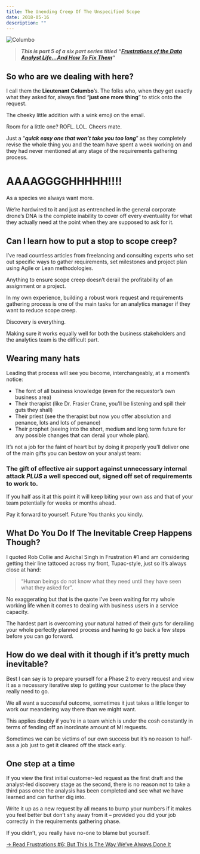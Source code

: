 ```yaml
---
title: The Unending Creep Of The Unspecified Scope
date: 2018-05-16
description: ""
---
```

![Columbo](./columbo.jpg)

> **_This is part 5 of a six part series titled &#8220;[Frustrations of the Data Analyst Life&#8230;And How To Fix Them][1]&#8220;_**

## **So who are we dealing with here?**

I call them the **Lieutenant Columbo**’s. The folks who, when they get exactly what they asked for, always find “**just one more thing**” to stick onto the request.

The cheeky little addition with a wink emoji on the email.

Room for a little one? ROFL. LOL. Cheers mate.

Just a “_**quick easy one that won’t take you too long**_” as they completely revise the whole thing you and the team have spent a week working on and they had never mentioned at any stage of the requirements gathering process.

# AAAAGGGGHHHHH!!!!

As a species we always want more.

We’re hardwired to it and just as entrenched in the general corporate drone’s DNA is the complete inability to cover off every eventuality for what they actually need at the point when they are supposed to ask for it.

## Can I learn how to put a stop to scope creep?

I’ve read countless articles from freelancing and consulting experts who set out specific ways to gather requirements, set milestones and project plan using Agile or Lean methodologies.

Anything to ensure scope creep doesn’t derail the profitability of an assignment or a project.

In my own experience, building a robust work request and requirements gathering process is one of the main tasks for an analytics manager if they want to reduce scope creep.

Discovery is everything.

Making sure it works equally well for both the business stakeholders and the analytics team is the difficult part.

## Wearing many hats

Leading that process will see you become, interchangeably, at a moment’s notice:

  * The font of all business knowledge (even for the requestor’s own business area)
  * Their therapist (like Dr. Frasier Crane, you’ll be listening and spill their guts they shall)
  * Their priest (see the therapist but now you offer absolution and penance, lots and lots of penance)
  * Their prophet (seeing into the short, medium and long term future for any possible changes that can derail your whole plan).

It’s not a job for the faint of heart but by doing it properly you’ll deliver one of the main gifts you can bestow on your analyst team:

### The gift of effective air support against unnecessary internal attack _PLUS_ a well specced out, signed off set of requirements to work to.

If you half ass it at this point it will keep biting your own ass and that of your team potentially for weeks or months ahead.

Pay it forward to yourself. Future You thanks you kindly.

## What Do You Do If The Inevitable Creep Happens Though?

I quoted Rob Collie and Avichal Singh in Frustration #1 and am considering getting their line tattooed across my front, Tupac-style, just so it’s always close at hand:

> “Human beings do not know what they need until they have seen what they asked for”.

No exaggerating but that is the quote I’ve been waiting for my whole working life when it comes to dealing with business users in a service capacity.

The hardest part is overcoming your natural hatred of their guts for derailing your whole perfectly planned process and having to go back a few steps before you can go forward.

## How do we deal with it though if it’s pretty much inevitable?

Best I can say is to prepare yourself for a Phase 2 to every request and view it as a necessary iterative step to getting your customer to the place they really need to go.

We all want a successful outcome, sometimes it just takes a little longer to work our meandering way there than we might want.

This applies doubly if you’re in a team which is under the cosh constantly in terms of fending off an inordinate amount of MI requests.

Sometimes we can be victims of our own success but it’s no reason to half-ass a job just to get it cleared off the stack early.

## One step at a time

If you view the first initial customer-led request as the first draft and the analyst-led discovery stage as the second, there is no reason not to take a third pass once the analysis has been completed and see what we have learned and can further dig into.

Write it up as a new request by all means to bump your numbers if it makes you feel better but don’t shy away from it – provided you did your job correctly in the requirements gathering phase.

If you didn’t, you really have no-one to blame but yourself.

[-> Read Frustrations #6: But This Is The Way We’ve Always Done It][2]

 [1]: https://alanhylands.com/frustrations-of-the-data-analyst-life/
 [2]: https://alanhylands.com/but-this-is-the-way-weve-always-done-it/